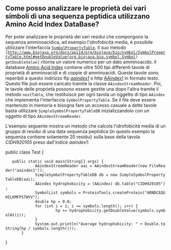 == Come posso analizzare le proprietà dei vari simboli di una sequenza peptidica utilizzano Amino Acid Index DataBase? ==

Per poter analizzare le proprietà dei vari residui che compongono la sequenza amminoacidica, ad esempio l'idrofobicità media, è possibile utilizzare l'interfaccia <code>[http://www.biojava.org/docs/api14/org/biojava/bio/symbol/SymbolPropertyTable.html SymbolPropertyTable]</code>. Il suo metodo <code>[http://www.biojava.org/docs/api14/org/biojava/bio/symbol/SymbolPropertyTable.html#getDoubleValue(org.biojava.bio.symbol.Symbol) getDoubleValue]</code> ritorna un valore numerico per un dato amminoacido. il database [http://www.genome.ad.jp/dbget/aaindex.html Amino Acid Index] contiene oltre 500 tipi differenti tavole di proprietà di amminoacidi e di coppie di amminoacidi. Queste tavole sono reperibili a questo indirizzo ftp ''[ftp://ftp.genome.ad.jp/pub/db/genomenet/aaindex/aaindex1 aaindex1]'' o http [http://www.genome.jp/dbget-bin/show_man?aaindex AAindex1] in formato testo.
Questo file può essere caricato tramite la classe <code>AAindexStreamReader</code>. Poi, le tavole delle proprietà possono essere gestite una dopo l'altra tramite il metodo <code>nextTable</code>, che restituisce per ogni tavola un oggetto di tipo <code>AAindex</code> che implementa l'interfaccia <code>SymbolPropertyTable</code>. Se il file deve essere mantenuto in memoria e bisogna fare un accesso casuale a dette tavole basta utilizzare <code>SimpleSymbolPropertyTableDB</code> inizializzandolo con un oggetto di tipo <code>AAindexStreamReader</code>.

L'esempio seguente mostra un metodo che calcola l'idrofobicità media di un gruppo di residui di una data sequenza peptidica (in questo esempio la sequenza contiene solamente 20 residui) sulla base della tavola ''CIDH920105'' preso dall'indice  ''aaindex1'':

<java>
public class Test {
	public static void main(String[] args) {
              AAindexStreamReader aai = AAindexStreamReader(new FileReader("aaindex1"));
              SimpleSymbolPropertyTableDB db = new SimpleSymbolPropertyTableDB(aai);
              AAindex hydrophobicity = (AAindex) db.table("CIDH920105");
              SymbolList symbols = ProteinTools.createProtein("ARNDCEQGHILKMFPSTWYV");
              double hp = 0.0;
              for (int i = 1; i <= symbols.length(); i++) {
                       hp += hydrophobicity.getDoubleValue(symbols.symbolAt(i));
              }
              System.out.println("Average hydrophobicity: " + Double.toString(hp / symbols.length()));
        }
}
</java>